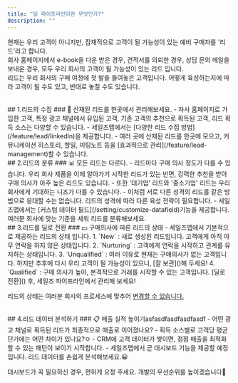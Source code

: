 ```yaml
---
title: "딜 파이프라인이란 무엇인가?"
description: ""
---
```


현재는 우리 고객이 아니지만, 잠재적으로 고객이 될 가능성이 있는 예비 구매자를 '리드'라고 합니다.<br/>
회사 홈페이지에서 e-book을 다운 받은 경우, 견적서를 의뢰한 경우, 상담 문의 메일을 보내온 경우, 모두 우리 회사의 고객이 될 가능성이 있는 리드 입니다.<br/>
리드는 우리 회사의 구매 여정에 첫 발을 들여놓은 고객입니다. 어떻게 육성하는지에 따라 고객이 될 수도 있고, 반대로 놓칠 수도 있습니다.

<br/>
## 1.리드의 수집
### 📍 산재된 리드를 한곳에서 관리해보세요.
- 자사 홈페이지로 가입한 고객, 특정 광고 채널에서 유입된 고객, 기존 고객의 추천으로 획득된 고객, 리드 획득 소스는 다양할 수 있습니다.
- 세일즈맵에서는 [다양한 리드 수집 방법](/feature/lead/linkedIn)을 제공합니다.
- 여러 곳에 산재된 리드를 한곳에 모으고, 커뮤니케이션 히스토리, 할일, 미팅노트 등을 [효과적으로 관리](/feature/lead-management)할 수 있습니다.

<br/>
## 2.리드의 분류
### 📊 모든 리드는 다르다.
- 리드마다 구매 의사 정도가 다를 수 있습니다. 우리 회사 제품을 이제 알아가기 시작한 리드가 있는 반면, 강력한 추천을 받아 구매 의사가 아주 높은 리드도 있습니다.
- 또한 '대기업' 리드와 '중소기업' 리드는 우리 회사에게 기대하는 니즈가 다를 수 있습니다.
- 이처럼 서로 다른 성격의 리드를 같은 방법으로 응대할 수는 없습니다. 리드의 성격에 따라 다른 육성 전략이 필요합니다.
- 세일즈맵에서는 [커스텀 데이터 필드](/setting/customize-datafield)기능을 제공합니다. 여러분 회사에 맞는 기준을 세워 리드를 분류해보세요.


<br/>
## 3.리드를 딜로 전환
### 💵 구매의사에 따른 리드의 상태
- 세일즈맵에서 기본적으로 제공하는 리드의 상태 입니다.
1. `New` : 새로 생성된 리드입니다. 고객에게 아직 아무 연락을 하지 않은 상태입니다.
2. `Nurturing` : 고객에게 연락을 시작하고 관계를 유지하는 상태입니다.
3. `Unqualified` : 여러 이유로 현재는 구매의사가 없는 고객입니다. 하지만 추후에 다시 우리 고객이 될 가능성이 있으니, [잘 보관]()해 두세요!
4. `Qualified` : 구매 의사가 높아, 본격적으로 거래를 시작할 수 있는 고객입니다. [딜로 전환]() 후, 세일즈 파이프라인에서 관리해 보세요!

<Tip>리드의 상태는 여러분 회사의 프로세스에 맞추어 [변경할 수 있습니다.](/setting/customize-datafield)</Tip>


<br/>
## 4.리드 데이터 분석하기
### 📋 매출 실적 높이기asfasdfasdfasdfasdf
- 어떤 광고 채널로 획득된 리드가 최종적으로 매출로 이어졌나요?
- 획득 소스별로 고객당 평균 단가에는 어떤 차이가 있나요?ㅇ
- CRM에 고객 데이터가 쌓이면, 점점 매출을 최적화 할 수 있는 패턴이 보이기 시작합니다.
- 세일즈맵에서 곧 대시보드 기능을 제공할 예정입니다. 리드 데이터를 손쉽게 분석해보세요.😀

<Tip>대시보드가 꼭 필요하신 경우, 편하게 요청 주세요. 개발의 우선순위를 높이겠습니다🤣</Tip>